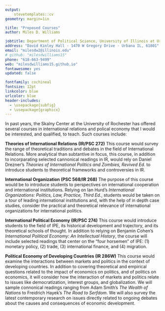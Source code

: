 ```yaml
---
output: 
    stevetemplates::cv
geometry: margin=1in

title: "Proposed Courses"
author: Miles D. Williams

jobtitle: Department of Political Science, University of Illinois at Urbana-Champaign
address: "David Kinley Hall · 1470 W Gregory Drive · Urbana IL, 61801"
email: "milesdw2@illinois.edu"
# github: "milesdwilliams15"
phone: "618-663-9499"
web: "milesdwilliams15.github.io"
fontawesome: yes
updated: false

fontfamily: cochineal
fontsize: 12pt
linkcolor: blue
urlcolor: blue
header-includes:
  - \usepackage{subfig}
  - \usepackage{graphicx}
---
```


\Large
\begin{center}
\textbf{A Sketch of Proposed Courses}
\end{center}
\normalsize

\vspace*{10mm}


In past years, the Skalny Center at the University of Rochester has offered several courses in international relations and polical economy that I would be interested, and qualified, to teach. Such courses include:

**Theories of International Relations (IR/PSC 272)** This course would survey the range of theoretical traditions and debates in the field of International Relations. More analytical than subtantive in focus, this course, in addition to incorparating selected cannonical readings in IR, would rely on Daniel Drezner's *Theories of International Politics and Zombies, Revived Ed.* to introduce students to theoretical frameworks and controversies in IR. 
  
**International Organization (PSC 568/IR 268)** The purpose of this course would be to introduce students to perspectives on international cooperation and international institutions. Relying on Ian Hurd's *International Organizations: Politics, Law, Practice, Third Ed.*, students would be taken on a tour of leading international institutions and, with the help of in depth case studies, consider the practical and theoretical relevance of international organizations for international politics.
  
**International Political Economy (IR/PSC 274)** This course would introduce students to the field of IPE, its historical development and trajectory, and its theoretical schools of thought. In addition to relying on Benjamin Cohen's *International Political Economy: An Intellectual History*, the course will include selected readings that center on the "four horsemen"\footnote{I owe this term to Robert Pahre in his graduate seminar on IPE at UIUC.} of IPE: (1) monetary policy, (2) trade, (3) international finance, and (4) migration.

**Political Economy of Developing Countries (IR 286W)** This course would examine the interactions between markets and politics in the context of developing countries. In addition to covering theoretical and empirical questions related to the impact of economics on politics, and of politics on economics, it will consider how the interaction of markets and politics relate to issues like democratization, interest groups, and globalization. We will sample connonical readings ranging from Adam Smith's *The Wealth of Nations* to Freidrich Hayek's *The Road to Serfdom.* We will also survey the latest contemporary research on issues directly related to ongoing debates about the causes and consequences of economic development.
  